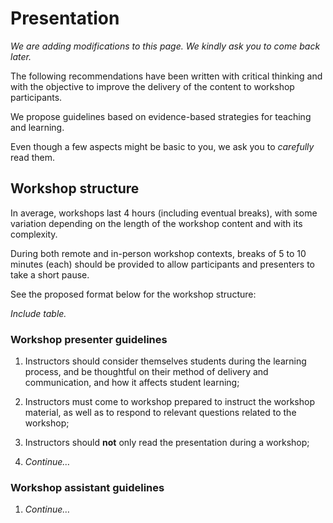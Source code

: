 # Presentation {#presentation-en}

*We are adding modifications to this page. We kindly ask you to come back later.*

The following recommendations have been written with critical thinking and with the objective to improve the delivery of the content to workshop participants.

We propose guidelines based on evidence-based strategies for teaching and learning. 

Even though a few aspects might be basic to you, we ask you to *carefully* read them.

## Workshop structure

In average, workshops last 4 hours (including eventual breaks), with some variation depending on the length of the workshop content and with its complexity.

During both remote and in-person workshop contexts, breaks of 5 to 10 minutes (each) should be provided to allow participants and presenters to take a short pause.

See the proposed format below for the workshop structure:

*Include table.*

### Workshop presenter guidelines

1. Instructors should consider themselves students during the learning process, and be thoughtful on their method of delivery and communication, and how it affects student learning;

2. Instructors must come to workshop prepared to instruct the workshop material, as well as to respond to relevant questions related to the workshop; 

3. Instructors should **not** only read the presentation during a workshop;

4. *Continue...*

### Workshop assistant guidelines

1. *Continue...*